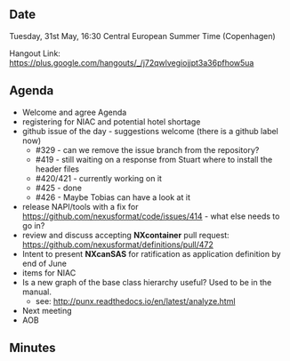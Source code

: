 ==Date==

Tuesday, 31st May, 16:30 Central European Summer Time (Copenhagen)

Hangout Link: https://plus.google.com/hangouts/_/j72qwlvegiojjpt3a36pfhow5ua

==Agenda==

* Welcome and agree Agenda
* registering for NIAC and potential hotel shortage
* github issue of the day - suggestions welcome (there is a github label now)
** #329 - can we remove the issue branch from the repository?
** #419 - still waiting on a response from Stuart where to install the header files
** #420/421 - currently working on it
** #425 - done
** #426 - Maybe Tobias can have a look at it
* release NAPI/tools with a fix for https://github.com/nexusformat/code/issues/414 - what else needs to go in?
* review and discuss accepting '''NXcontainer''' pull request: https://github.com/nexusformat/definitions/pull/472
* Intent to present '''NXcanSAS''' for ratification as application definition by end of June
* items for NIAC
* Is a new graph of the base class hierarchy useful?  Used to be in the manual.
** see:  http://punx.readthedocs.io/en/latest/analyze.html
* Next meeting
* AOB

==Minutes==
